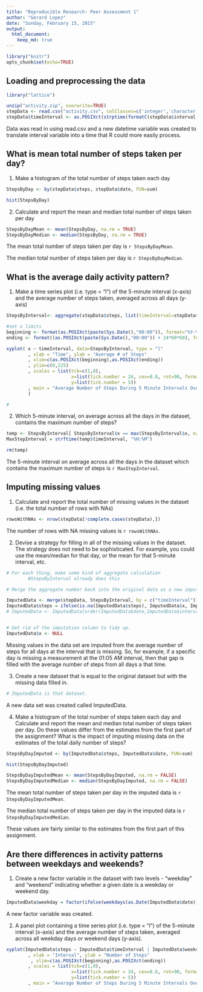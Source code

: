 ```yaml
---
title: "Reproducible Research: Peer Assessment 1"
author: "Gerard Lopez"
date: "Sunday, February 15, 2015"
output: 
  html_document:
    keep_md: true
---
```



```r
library("knitr")
opts_chunk$set(echo=TRUE)
```

## Loading and preprocessing the data

```r
library("lattice")

unzip("activity.zip", overwrite=TRUE)
stepData <- read.csv("activity.csv", colClasses=c('integer','character', 'integer'))
stepData$timeInterval <- as.POSIXct(strptime(formatC(stepData$interval, width = 4, format="d", flag ="0"), "%H%M"))

```

Data was read in using read.csv and a new datetime variable was created to translate interval variable into a time that R could more easily process.


## What is mean total number of steps taken per day?
1. Make a histogram of the total number of steps taken each day

```r
StepsByDay <- by(stepData$steps, stepData$date, FUN=sum)

hist(StepsByDay)
```


2. Calculate and report the mean and median total number of steps taken per day

```r
StepsByDayMean <- mean(StepsByDay, na.rm = TRUE)
StepsByDayMedian <- median(StepsByDay, na.rm = TRUE)

```

The mean total number of steps taken per day is `r StepsByDayMean`.

The median total number of steps taken per day is `r StepsByDayMedian`.


## What is the average daily activity pattern?

1. Make a time series plot (i.e. type = "l") of the 5-minute interval (x-axis) and the average number of steps taken, averaged across all days (y-axis)

```r

StepsByInterval<- aggregate(stepData$steps, list(timeInterval=stepData$timeInterval), mean, na.rm= TRUE)

#set x limits
beginning <- format(as.POSIXct(paste(Sys.Date(),"00:00")), format="%Y-%m-%d %H:%M")
ending <- format((as.POSIXct(paste(Sys.Date(),"00:00")) + 24*60*60), format="%Y-%m-%d %H:%M")

xyplot( x ~ timeInterval, data=StepsByInterval, type = "l"
        , xlab = "Time", ylab = "Average # of Steps"
        , xlim=c(as.POSIXct(beginning),as.POSIXct(ending))
        , ylim=c(0,225)
        , scales = list(tck=c(1,0),
                        x=list(tick.number = 24, cex=0.8, rot=90, format="%H:%M"),
                        y=list(tick.number = 5))
        , main = "Average Number of Steps During 5 Minute Intervals Over 24 Hours"
        )

#
```



2. Which 5-minute interval, on average across all the days in the dataset, contains the maximum number of steps?

```r
temp <- StepsByInterval[ StepsByInterval$x == max(StepsByInterval$x, na.rm=TRUE), ]
MaxStepInterval = strftime(temp$timeInterval, "%H:%M")

rm(temp)


```

The 5-minute interval on average across all the days in the dataset which contains the maximum number of steps is `r MaxStepInterval`. 


## Imputing missing values
1. Calculate and report the total number of missing values in the dataset (i.e. the total number of rows with NAs)

```r
rowsWithNAs <- nrow(stepData[!complete.cases(stepData),])
```

The number of rows with NA missing values is `r rowsWithNAs`.


2. Devise a strategy for filling in all of the missing values in the dataset. The strategy does not need to be sophisticated. For example, you could use the mean/median for that day, or the mean for that 5-minute interval, etc.

```r


# For each thing, make some kind of aggregate calculation
        #StepsByInterval already does this 

# Merge the aggregate number back into the original data as a new imputation column based on a link between individual thing instances and the aggregate thing instance

ImputedData <- merge(stepData, StepsByInterval, by = c("timeInterval"))
ImputedData$steps = ifelse(is.na(ImputedData$steps), ImputedData$x, ImputedData$steps)
# ImputedData <- ImputedData[order(ImputedData$date,ImputedData$interval),]


# Get rid of the imputation column to tidy up.
ImputedData$x <- NULL 


```

Missing values in the data set are imputed from the average number of steps for all days at the interval that is missing.  So, for example, if a specific day is missing a measurement at the 01:05 AM interval, then that gap is filled with the average number of steps from all days a that time.



3. Create a new dataset that is equal to the original dataset but with the missing data filled in.

```r
# ImputedData is that dataset.
```
A new data set was created called ImputedData.


4. Make a histogram of the total number of steps taken each day and Calculate and report the mean and median total number of steps taken per day. Do these values differ from the estimates from the first part of the assignment? What is the impact of imputing missing data on the estimates of the total daily number of steps?


```r
StepsByDayImputed <- by(ImputedData$steps, ImputedData$date, FUN=sum)

hist(StepsByDayImputed)

StepsByDayImputedMean <- mean(StepsByDayImputed, na.rm = FALSE)
StepsByDayImputedMedian <- median(StepsByDayImputed, na.rm = FALSE)

```

The mean total number of steps taken per day in the imputed data is `r StepsByDayImputedMean`.

The median total number of steps taken per day in the imputed data is `r StepsByDayImputedMedian`.

These values are fairly similar to the estimates from the first part of this assignment.



## Are there differences in activity patterns between weekdays and weekends?
1. Create a new factor variable in the dataset with two levels - "weekday" and "weekend" indicating whether a given date is a weekday or weekend day.

```r
ImputedData$weekday = factor(ifelse(weekdays(as.Date(ImputedData$date)) %in% c("Saturday","Sunday"), "weekend", "weekday"))

```

A new factor variable was created.


2. A panel plot containing a time series plot (i.e. type = "l") of the 5-minute interval (x-axis) and the average number of steps taken, averaged across all weekday days or weekend days (y-axis).

```r

xyplot(ImputedData$steps ~ ImputedData$timeInterval | ImputedData$weekday, layout = c(1,2), type = "l"
        , xlab = "Interval", ylab = "Number of Steps"
         , xlim=c(as.POSIXct(beginning),as.POSIXct(ending))
        , scales = list(tck=c(1,0),
                        x=list(tick.number = 24, cex=0.8, rot=90, format="%H:%M"),
                        y=list(tick.number = 5))
        , main = "Average Number of Steps During 5 Minute Intervals Over 24 Hours")

```